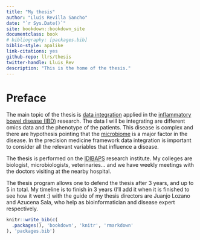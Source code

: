 ```yaml
---
title: "My thesis"
author: "Lluís Revilla Sancho"
date: "`r Sys.Date()`"
site: bookdown::bookdown_site
documentclass: book
# bibliography: [packages.bib]
biblio-style: apalike
link-citations: yes
github-repo: llrs/thesis
twitter-handle: Lluis_Rev
description: "This is the home of the thesis."
---
```


# Preface {-}

The main topic of the thesis is [data
integration](https://en.wikipedia.org/wiki/Data_integration) applied in the
[inflammatory bowel disease
(IBD)](https://en.wikipedia.org/wiki/Inflammatory_bowel_disease) research. The
data I will be integrating are different omics data and the phenotype of the
patients. This disease is complex and there are hypothesis pointing that the
[microbiome](https://en.wikipedia.org/wiki/Microbiota) is a major factor in the
disease. In the precision medicine framework data integration is important to
consider all the relevant variables that influence a disease.

The thesis is performed on the [IDIBAPS](http://www.idibaps.org/) research
institute. My colleges are biologist, microbiologists, veterinaries... and we
have weekly meetings with the doctors visiting at the nearby hospital.

The thesis program allows one to defend the thesis after 3 years, and up to 5 in
total. My timeline is to finish in 3 years (I'll add it when it is finished to
see how it went :) with the guide of my thesis directors are Juanjo Lozano and
Azucena Sala, who help as bioinformatician and disease expert respectively.

```r
knitr::write_bib(c(
  .packages(), 'bookdown', 'knitr', 'rmarkdown'
), 'packages.bib')
```

